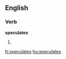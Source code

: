 
==English==

===Verb===
'''speculates'''

# {{third-person singular of|[[speculate]]}}

[[fr:speculates]]
[[hu:speculates]]